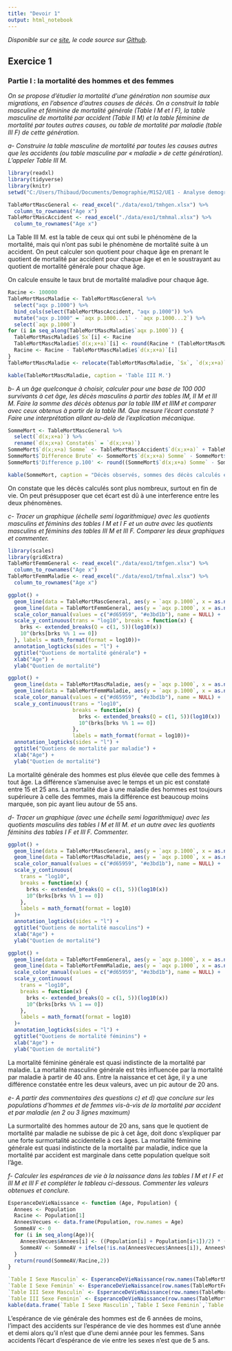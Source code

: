 ```yaml
---
title: "Devoir 1"
output: html_notebook
---
```

*Disponible sur ce [site](https://thibaud-ritzenthaler.github.io/M1demo-AD-devoir1/), le code source sur [Github](https://github.com/thibaud-ritzenthaler/M1demo-AD-devoir1)*.

## Exercice 1
### Partie I : la mortalité des hommes et des femmes
*On se propose d’étudier la mortalité d’une génération non soumise aux migrations, en l’absence d’autres
causes de décès.
On a construit la table masculine et féminine de mortalité générale (Table I M et I F), la table masculine de
mortalité par accident (Table II M) et la table féminine de mortalité par toutes autres causes, ou table de
mortalité par maladie (table III F) de cette génération.*

*a- Construire la table masculine de mortalité par toutes les causes autres que les accidents (ou table
masculine par « maladie » de cette génération). L’appeler Table III M.*
```r
library(readxl)
library(tidyverse)
library(knitr)
setwd("C:/Users/Thibaud/Documents/Demographie/M1S2/UE1 - Analyse demographique/Breton/DM1")

TableMortMascGeneral <- read_excel("./data/exo1/tmhgen.xlsx") %>%
  column_to_rownames("Age x")
TableMortMascAccident <- read_excel("./data/exo1/tmhmal.xlsx") %>%
  column_to_rownames("Age x")
```

La Table III M. est la table de ceux qui ont subi le phénomène de la mortalité, mais qui n'ont pas subi le phénomène de mortalité suite à un accident. On peut calculer son quotient pour chaque âge en prenant le quotient de mortalité par accident pour chaque âge et en le soustrayant au quotient de mortalité générale pour chaque âge.

On calcule ensuite le taux brut de mortalité maladive pour chaque âge.
```r
Racine <- 100000
TableMortMascMaladie <- TableMortMascGeneral %>%
  select("aqx p.1000") %>%
  bind_cols(select(TableMortMascAccident, "aqx p.1000")) %>%
  mutate("aqx p.1000" = `aqx p.1000...1` - `aqx p.1000...2`) %>%
  select(`aqx p.1000`)
for (i in seq_along(TableMortMascMaladie$`aqx p.1000`)) {
  TableMortMascMaladie$`Sx`[i] <- Racine
  TableMortMascMaladie$`d(x;x+a)`[i] <- round(Racine * (TableMortMascMaladie$`aqx p.1000`[i] * 0.001))
  Racine <- Racine - TableMortMascMaladie$`d(x;x+a)`[i]
}
TableMortMascMaladie <- relocate(TableMortMascMaladie, `Sx`, `d(x;x+a)`, `aqx p.1000`)
```
```r
kable(TableMortMascMaladie, caption = 'Table III M.')
```

*b- A un âge quelconque à choisir, calculer pour une base de 100 000 survivants à cet âge, les décès
masculins à partir des tables IM, II M et III M. Faire la somme des décès obtenus par la table IIM et IIIM
et comparer avec ceux obtenus à partir de la table IM. Que mesure l’écart constaté ? Faire une
interprétation allant au-delà de l’explication mécanique.*

```r
SommeMort <- TableMortMascGeneral %>%
  select(`d(x;x+a)`) %>%
  rename(`d(x;x+a) Constatés` = `d(x;x+a)`)
SommeMort$`d(x;x+a) Somme` <- TableMortMascAccident$`d(x;x+a)` + TableMortMascMaladie$`d(x;x+a)`
SommeMort$`Difference Brute` <- SommeMort$`d(x;x+a) Somme` - SommeMort$`d(x;x+a) Constatés`
SommeMort$'Difference p.100' <- round((SommeMort$`d(x;x+a) Somme` - SommeMort$`d(x;x+a) Constatés`) / SommeMort$`d(x;x+a) Constatés` * 100, 2)

```
```r
kable(SommeMort, caption = "Décès observés, sommes des décès calculés et différence")
```

On constate que les décès calculés sont plus nombreux, surtout en fin de vie. On peut présupposer que cet écart est dû à une interference entre les deux phénomènes.

*c- Tracer un graphique (échelle semi logarithmique) avec les quotients masculins et féminins des tables
I M et I F et un autre avec les quotients masculins et féminins des tables III M et III F. Comparer les
deux graphiques et commenter.*

```r
library(scales)
library(gridExtra)
TableMortFemmGeneral <- read_excel("./data/exo1/tmfgen.xlsx") %>%
  column_to_rownames("Age x")
TableMortFemmMaladie <- read_excel("./data/exo1/tmfmal.xlsx") %>%
  column_to_rownames("Age x")
```
```r
ggplot() +
  geom_line(data = TableMortMascGeneral, aes(y = `aqx p.1000`, x = as.numeric(row.names(TableMortMascGeneral)), color = "Hommes")) +
  geom_line(data = TableMortFemmGeneral, aes(y = `aqx p.1000`, x = as.numeric(row.names(TableMortFemmGeneral)), color = "Femmes")) +
  scale_color_manual(values = c("#d65959", "#e3bd1b"), name = NULL) +
  scale_y_continuous(trans = "log10", breaks = function(x) {
    brks <- extended_breaks(Q = c(1, 5))(log10(x))
    10^(brks[brks %% 1 == 0])
  }, labels = math_format(format = log10))+
  annotation_logticks(sides = "l") +
  ggtitle("Quotiens de mortalité générale") +
  xlab("Age") +
  ylab("Quotien de mortalité")

ggplot() +
  geom_line(data = TableMortMascMaladie, aes(y = `aqx p.1000`, x = as.numeric(row.names(TableMortMascMaladie)), color = "Hommes")) +
  geom_line(data = TableMortFemmMaladie, aes(y = `aqx p.1000`, x = as.numeric(row.names(TableMortFemmMaladie)), color = "Femmes")) +
  scale_color_manual(values = c("#d65959", "#e3bd1b"), name = NULL) +
  scale_y_continuous(trans = "log10",
                     breaks = function(x) {
                       brks <- extended_breaks(Q = c(1, 5))(log10(x))
                       10^(brks[brks %% 1 == 0])
                     },
                     labels = math_format(format = log10))+
  annotation_logticks(sides = "l") +
  ggtitle("Quotiens de mortalité par maladie") +
  xlab("Age") +
  ylab("Quotien de mortalité")
```

La mortalité générale des hommes est plus élevée que celle des femmes à tout âge. La différence s'amenuise avec le temps et un pic est constaté entre 15 et 25 ans. La mortalité due à une maladie des hommes est toujours supérieure à celle des femmes, mais la différence est beaucoup moins marquée, son pic ayant lieu autour de 55 ans.


*d- Tracer un graphique (avec une échelle semi logarithmique) avec les quotients masculins des tables I
M et III M. et un autre avec les quotients féminins des tables I F et III F. Commenter.*

```r
ggplot() +
  geom_line(data = TableMortMascGeneral, aes(y = `aqx p.1000`, x = as.numeric(row.names(TableMortMascGeneral)), color = "Mortalité générale")) +
  geom_line(data = TableMortMascMaladie, aes(y = `aqx p.1000`, x = as.numeric(row.names(TableMortMascMaladie)), color = "Mortalité par maladie")) +
  scale_color_manual(values = c("#d65959", "#e3bd1b"), name = NULL) +
  scale_y_continuous(
    trans = "log10",
    breaks = function(x) {
      brks <- extended_breaks(Q = c(1, 5))(log10(x))
      10^(brks[brks %% 1 == 0])
    },
    labels = math_format(format = log10)
  )+
  annotation_logticks(sides = "l") +
  ggtitle("Quotiens de mortalité masculins") +
  xlab("Age") +
  ylab("Quotien de mortalité")

ggplot() +
  geom_line(data = TableMortFemmGeneral, aes(y = `aqx p.1000`, x = as.numeric(row.names(TableMortFemmGeneral)), color = "Mortalité générale")) +
  geom_line(data = TableMortFemmMaladie, aes(y = `aqx p.1000`, x = as.numeric(row.names(TableMortFemmMaladie)), color = "Mortalité par maladie")) +
  scale_color_manual(values = c("#d65959", "#e3bd1b"), name = NULL) +
  scale_y_continuous(
    trans = "log10",
    breaks = function(x) {
      brks <- extended_breaks(Q = c(1, 5))(log10(x))
      10^(brks[brks %% 1 == 0])
    },
    labels = math_format(format = log10)
  )+
  annotation_logticks(sides = "l") +
  ggtitle("Quotiens de mortalité féminins") +
  xlab("Age") +
  ylab("Quotien de mortalité")
```


La mortalité féminine générale est quasi indistincte de la mortalité par maladie. La mortalité masculine générale est très influencée par la mortalité par maladie à partir de 40 ans. Entre la naissance et cet âge, il y a une différence constatée entre les deux valeurs, avec un pic autour de 20 ans.

*e- A partir des commentaires des questions c) et d) que conclure sur les populations d’hommes et de
femmes vis-à-vis de la mortalité par accident et par maladie (en 2 ou 3 lignes maximum)*

La surmortalité des hommes autour de 20 ans, sans que le quotient de mortalité par maladie ne subisse de pic à cet âge, doit donc s'expliquer par une forte surmortalité accidentelle à ces âges. La mortalité féminine générale est quasi indistincte de la mortalité par maladie, indice que la mortalité par accident est marginale dans cette population quelque soit l'âge.

*f- Calculer les espérances de vie à la naissance dans les tables I M et I F et III M et III F et compléter le
tableau ci-dessous. Commenter les valeurs obtenues et conclure.*
```r
EsperanceDeVieNaissance <- function (Age, Population) {
  Annees <- Population
  Racine <- Population[1]
  AnneesVecues <- data.frame(Population, row.names = Age)
  SommeAV <- 0
  for (i in seq_along(Age)){
    AnneesVecues$Annees[i] <- ((Population[i] + Population[i+1])/2) * (as.numeric(Age[i+1]) - as.numeric(Age[i]))
    SommeAV <- SommeAV + ifelse(!is.na(AnneesVecues$Annees[i]), AnneesVecues$Annees[i], 0)
  }
  return(round(SommeAV/Racine,2))
}
```
```r
`Table I Sexe Masculin` <- EsperanceDeVieNaissance(row.names(TableMortMascGeneral), TableMortMascGeneral$Sx)
`Table I Sexe Feminin` <- EsperanceDeVieNaissance(row.names(TableMortFemmGeneral), TableMortFemmGeneral$Sx)
`Table III Sexe Masculin` <- EsperanceDeVieNaissance(row.names(TableMortMascMaladie), TableMortMascMaladie$Sx)
`Table III Sexe Feminin` <- EsperanceDeVieNaissance(row.names(TableMortFemmMaladie), TableMortFemmMaladie$Sx)
kable(data.frame(`Table I Sexe Masculin`,`Table I Sexe Feminin`,`Table III Sexe Masculin`,`Table III Sexe Feminin`), caption = "Espérance de vie")
```

L'espérance de vie générale des hommes est de 6 années de moins, l'impact des accidents sur l'espérance de vie des hommes est d'une année et demi alors qu'il n'est que d'une demi année pour les femmes. Sans accidents l'écart d'espérance de vie entre les sexes n'est que de 5 ans.
